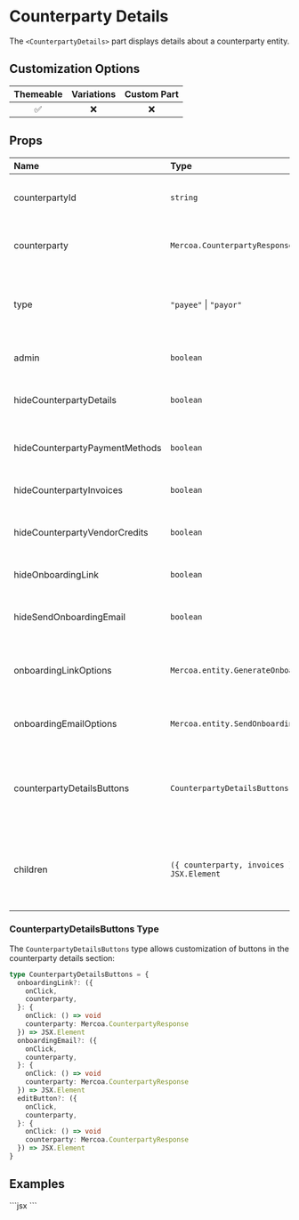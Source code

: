 
# Counterparty Details

The `<CounterpartyDetails>` part displays details about a counterparty entity.

## Customization Options

| Themeable | Variations | Custom Part |
| :-------: | :--------: | :--------------: |
|    ✅     |     ❌     |        ❌        |

## Props

| Name                           | Type                                          | Required | Description                                                                  |
| :----------------------------- | :-------------------------------------------- | :------- | :--------------------------------------------------------------------------- |
| counterpartyId                 | `string`                                      |          | The ID of the counterparty entity to display                                 |
| counterparty                   | `Mercoa.CounterpartyResponse`                 |          | The counterparty object to display                                           |
| type                           | `"payee"` \| `"payor"`                        | ✅       | Use `"payee"` to view as a payee (AP), and `"payor"` to view as a payor (AR) |
| admin                          | `boolean`                                     |          | Whether to show admin controls                                               |
| hideCounterpartyDetails        | `boolean`                                     |          | Hide the counterparty details section                                        |
| hideCounterpartyPaymentMethods | `boolean`                                     |          | Hide the payment methods section                                             |
| hideCounterpartyInvoices       | `boolean`                                     |          | Hide the invoices section                                                    |
| hideCounterpartyVendorCredits  | `boolean`                                     |          | Hide the vendor credits section                                              |
| hideOnboardingLink             | `boolean`                                     |          | Hide the onboarding link button                                              |
| hideSendOnboardingEmail        | `boolean`                                     |          | Hide the send onboarding email button                                        |
| onboardingLinkOptions          | `Mercoa.entity.GenerateOnboardingLink`        |          | Options for generating the onboarding link                                   |
| onboardingEmailOptions         | `Mercoa.entity.SendOnboardingLink`            |          | Options for sending the onboarding email                                     |
| counterpartyDetailsButtons     | `CounterpartyDetailsButtons`                  |          | Custom buttons to display in the counterparty details section                |
| children                       | `({ counterparty, invoices }) => JSX.Element` |          | Render prop for custom content, receives counterparty and invoices data      |

### CounterpartyDetailsButtons Type

The `CounterpartyDetailsButtons` type allows customization of buttons in the counterparty details section:

```typescript
type CounterpartyDetailsButtons = {
  onboardingLink?: ({
    onClick,
    counterparty,
  }: {
    onClick: () => void
    counterparty: Mercoa.CounterpartyResponse
  }) => JSX.Element
  onboardingEmail?: ({
    onClick,
    counterparty,
  }: {
    onClick: () => void
    counterparty: Mercoa.CounterpartyResponse
  }) => JSX.Element
  editButton?: ({
    onClick,
    counterparty,
  }: {
    onClick: () => void
    counterparty: Mercoa.CounterpartyResponse
  }) => JSX.Element
}
```

## Examples

<ComponentContainer>
  <CounterpartyDetails counterpartyId={vendorEntities[0]} type="payee" />
  ```jsx
  <CounterpartyDetails counterpartyId={'ent_XXXX-XXXX-XXX'} type="payee" />
  ```
</ComponentContainer>
